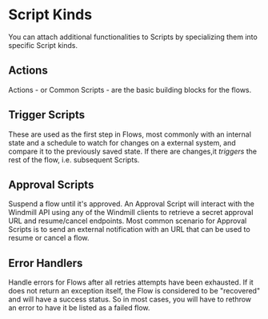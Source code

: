 
# Script Kinds

You can attach additional functionalities to Scripts by specializing them into
specific Script kinds.

## Actions

Actions - or Common Scripts - are the basic building blocks for the flows.

<div class="grid grid-cols-2 gap-6 mb-4">
  <DocCard
		title="Scripts Quickstart"
		description="Start writing scripts in Python, TypeScript, Go, Bash and Sql."
		href="/docs/getting_started/scripts_quickstart"
	/>
  <DocCard
		title="Flows Quickstart"
		description="Learn how to build flows."
		href="/docs/getting_started/flows_quickstart"
	/>
</div>

## Trigger Scripts

These are used as the first step in Flows, most commonly with an internal
state and a schedule to watch for changes on a
external system, and compare it to the previously saved state. If there are
changes,it _triggers_ the rest of the flow, i.e. subsequent Scripts.

<div class="grid grid-cols-2 gap-6 mb-4">
  <DocCard
		title="Trigger Scripts"
		description="Triggers are special actions that run periodically given a schedule."
		href="/docs/flows/flow_trigger"
	/>
  <DocCard
		title="Scheduling"
		description="Windmill provides the same set of features as CRON, but with a user interface and control panels."
		href="/docs/core_concepts/scheduling"
	/>
</div>

## Approval Scripts

Suspend a flow until it's approved. An Approval Script will interact with the
Windmill API using any of the Windmill clients to retrieve a secret approval URL
and resume/cancel endpoints. Most common scenario for Approval Scripts is to
send an external notification with an URL that can be used to resume or cancel a
flow.

<div class="grid grid-cols-2 gap-6 mb-4">
  <DocCard
		title="Approval Steps in Flows"
		description="Flows can be suspended until resumed or cancelled event(s) are received."
		href="/docs/flows/flow_approval"
	/>
</div>

## Error Handlers

Handle errors for Flows after all retries attempts have been exhausted. If it
does not return an exception itself, the Flow is considered to be "recovered"
and will have a success status. So in most cases, you will have to rethrow an
error to have it be listed as a failed flow.

<div class="grid grid-cols-2 gap-6 mb-4">
  <DocCard
		title="Error Handler"
		description="The error handler is a special flow step that is executed when an error occurs in the flow."
		href="/docs/flows/flow_error_handler"
	/>
</div>